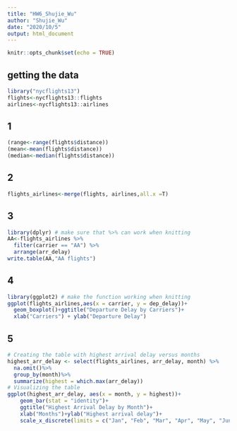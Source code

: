```yaml
---
title: "HW6_Shujie_Wu"
author: "Shujie_Wu"
date: "2020/10/5"
output: html_document
---
```


```r
knitr::opts_chunk$set(echo = TRUE)
```

## getting the data
```r
library("nycflights13")
flights<-nycflights13::flights
airlines<-nycflights13::airlines
```

## 1
```r
(range<-range(flights$distance))
(mean<-mean(flights$distance))
(median<-median(flights$distance))
```

## 2
```r
flights_airlines<-merge(flights, airlines,all.x =T)
```

## 3
```r
library(dplyr) # make sure that %>% can work when knitting
AA<-flights_airlines %>% 
  filter(carrier == "AA") %>% 
  arrange(arr_delay)
write.table(AA,"AA flights")
```

## 4
```r
library(ggplot2) # make the function working when knitting
ggplot(flights_airlines,aes(x = carrier, y = dep_delay))+
  geom_boxplot()+ggtitle("Departure Delay by Carriers")+
  xlab("Carriers") + ylab("Departure Delay")
```

## 5
```r
# Creating the table with highest arrival delay versus months
highest_arr_delay <- select(flights_airlines, arr_delay, month) %>%
  na.omit()%>%
  group_by(month)%>% 
  summarize(highest = which.max(arr_delay))
# Visualizing the table
ggplot(highest_arr_delay, aes(x = month, y = highest))+
    geom_bar(stat = "identity")+
    ggtitle("Highest Arrival Delay by Month")+
    xlab("Months")+ylab("Highest arrival delay")+
    scale_x_discrete(limits = c("Jan", "Feb", "Mar", "Apr", "May", "Jun", "Jul", "Aug", "Sept", "Oct", "Nov", "Dec"))
```


